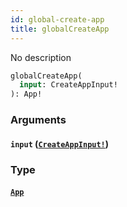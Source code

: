 ```yaml
---
id: global-create-app
title: globalCreateApp
---
```


No description

```graphql
globalCreateApp(
  input: CreateAppInput!
): App!

```

### Arguments

#### `input` ([`CreateAppInput!`](/graphql/inputs/create-app-input))

### Type

#### [`App`](/graphql/objects/app)
